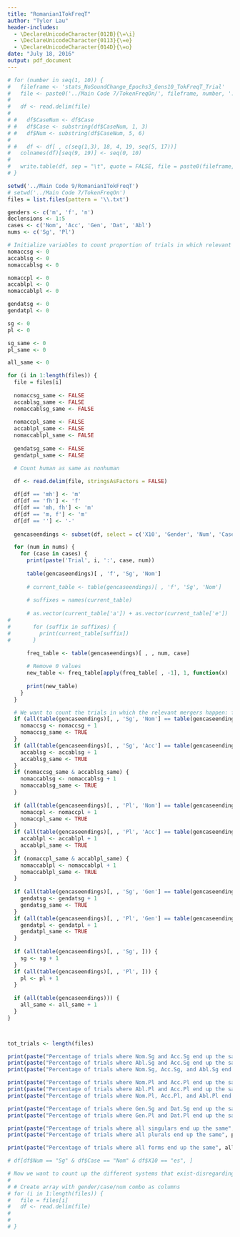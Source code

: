 ```yaml
---
title: "Romanian1TokFreqT"
author: "Tyler Lau"
header-includes:
  - \DeclareUnicodeCharacter{012B}{\=\i}
  - \DeclareUnicodeCharacter{0113}{\=e}
  - \DeclareUnicodeCharacter{014D}{\=o}
date: "July 18, 2016"
output: pdf_document
---
```



```r

# for (number in seq(1, 10)) {
#   fileframe <- 'stats_NoSoundChange_Epochs3_Gens10_TokFreqT_Trial'
#   file <- paste0('../Main Code 7/TokenFreqOn/', fileframe, number, '.txt')
#   
#   df <- read.delim(file)
#   
# #   df$CaseNum <- df$Case
# #   df$Case <- substring(df$CaseNum, 1, 3)
# #   df$Num <- substring(df$CaseNum, 5, 6)
#   
# #   df <- df[ , c(seq(1,3), 18, 4, 19, seq(5, 17))]
#   colnames(df)[seq(9, 19)] <- seq(0, 10)
#   
#   write.table(df, sep = "\t", quote = FALSE, file = paste0(fileframe, number, '.txt'))
# }

setwd('../Main Code 9/Romanian1TokFreqT')
# setwd('../Main Code 7/TokenFreqOn')
files = list.files(pattern = '\\.txt')

genders <- c('m', 'f', 'n')
declensions <- 1:5
cases <- c('Nom', 'Acc', 'Gen', 'Dat', 'Abl')
nums <- c('Sg', 'Pl')

# Initialize variables to count proportion of trials in which relevant mergers happen
nomaccsg <- 0
accablsg <- 0
nomaccablsg <- 0

nomaccpl <- 0
accablpl <- 0
nomaccablpl <- 0

gendatsg <- 0
gendatpl <- 0

sg <- 0
pl <- 0

sg_same <- 0
pl_same <- 0

all_same <- 0

for (i in 1:length(files)) {
  file = files[i]
  
  nomaccsg_same <- FALSE
  accablsg_same <- FALSE
  nomaccablsg_same <- FALSE
  
  nomaccpl_same <- FALSE
  accablpl_same <- FALSE
  nomaccablpl_same <- FALSE
  
  gendatsg_same <- FALSE
  gendatpl_same <- FALSE

  # Count human as same as nonhuman
  
  df <- read.delim(file, stringsAsFactors = FALSE)

  df[df == 'mh'] <- 'm'
  df[df == 'fh'] <- 'f'
  df[df == 'mh, fh'] <- 'm'
  df[df == 'm, f'] <- 'm'
  df[df == ''] <- '-'
  
  gencaseendings <- subset(df, select = c('X10', 'Gender', 'Num', 'Case'))

  for (num in nums) {
    for (case in cases) {
      print(paste('Trial', i, ':', case, num))
      
      table(gencaseendings)[ , 'f', 'Sg', 'Nom']
      
      # current_table <- table(gencaseendings)[ , 'f', 'Sg', 'Nom']
 
      # suffixes = names(current_table)
      
      # as.vector(current_table['a']) + as.vector(current_table['e'])
#       
#       for (suffix in suffixes) {
#         print(current_table[suffix])
#       }
        
      freq_table <- table(gencaseendings)[ , , num, case]

      # Remove 0 values
      new_table <- freq_table[apply(freq_table[ , -1], 1, function(x) !all(x==0)), ]
      
      print(new_table)
    }
  }

  # We want to count the trials in which the relevant mergers happen: first relationship between nom, acc, and abl
  if (all(table(gencaseendings)[, , 'Sg', 'Nom'] == table(gencaseendings)[, , 'Sg', 'Acc'])) {
    nomaccsg <- nomaccsg + 1
    nomaccsg_same <- TRUE
  }
  if (all(table(gencaseendings)[, , 'Sg', 'Acc'] == table(gencaseendings)[, , 'Sg', 'Abl'])) {
    accablsg <- accablsg + 1
    accablsg_same <- TRUE
  }
  if (nomaccsg_same & accablsg_same) {
    nomaccablsg <- nomaccablsg + 1
    nomaccablsg_same <- TRUE
  }
  
  if (all(table(gencaseendings)[, , 'Pl', 'Nom'] == table(gencaseendings)[, , 'Pl', 'Acc'])) {
    nomaccpl <- nomaccpl + 1
    nomaccpl_same <- TRUE
  }
  if (all(table(gencaseendings)[, , 'Pl', 'Acc'] == table(gencaseendings)[, , 'Pl', 'Abl'])) {
    accablpl <- accablpl + 1
    accablpl_same <- TRUE
  }
  if (nomaccpl_same & accablpl_same) {
    nomaccablpl <- nomaccablpl + 1
    nomaccablpl_same <- TRUE
  }
  
  if (all(table(gencaseendings)[, , 'Sg', 'Gen'] == table(gencaseendings)[, , 'Sg', 'Dat'])) {
    gendatsg <- gendatsg + 1
    gendatsg_same <- TRUE
  }
  if (all(table(gencaseendings)[, , 'Pl', 'Gen'] == table(gencaseendings)[, , 'Pl', 'Dat'])) {
    gendatpl <- gendatpl + 1
    gendatpl_same <- TRUE
  }
  
  if (all(table(gencaseendings)[, , 'Sg', ])) {
    sg <- sg + 1
  }
  if (all(table(gencaseendings)[, , 'Pl', ])) {
    pl <- pl + 1
  }
  
  if (all(table(gencaseendings))) {
    all_same <- all_same + 1
  }
}



tot_trials <- length(files)

print(paste("Percentage of trials where Nom.Sg and Acc.Sg end up the same", nomaccsg/tot_trials))
print(paste("Percentage of trials where Abl.Sg and Acc.Sg end up the same", accablsg/tot_trials))
print(paste("Percentage of trials where Nom.Sg, Acc.Sg, and Abl.Sg end up the same", nomaccablsg/tot_trials))

print(paste("Percentage of trials where Nom.Pl and Acc.Pl end up the same", nomaccpl/tot_trials))
print(paste("Percentage of trials where Abl.Pl and Acc.Pl end up the same", accablpl/tot_trials))
print(paste("Percentage of trials where Nom.Pl, Acc.Pl, and Abl.Pl end up the same", nomaccablpl/tot_trials))

print(paste("Percentage of trials where Gen.Sg and Dat.Sg end up the same", gendatsg/tot_trials))
print(paste("Percentage of trials where Gen.Pl and Dat.Pl end up the same", gendatpl/tot_trials))

print(paste("Percentage of trials where all singulars end up the same", sg/tot_trials))
print(paste("Percentage of trials where all plurals end up the same", pl/tot_trials))

print(paste("Percentage of trials where all forms end up the same", all_same/tot_trials))

# df[df$Num == "Sg" & df$Case == "Nom" & df$X10 == "es", ]

# Now we want to count up the different systems that exist-disregarding those endings that are rare (let's say < 10). We can do this as a percentage, ex. 12% of systems have F Nom Sg as a, etc.
# 
# # Create array with gender/case/num combo as columns
# for (i in 1:length(files)) {
#   file = files[i]
#   df <- read.delim(file)
#   
#   
# }

```
